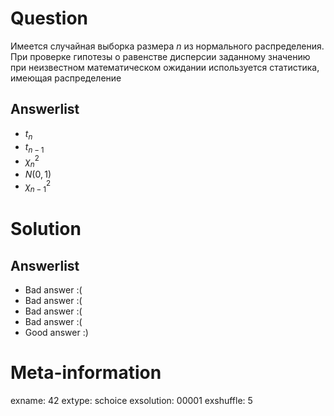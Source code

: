 Question
========
Имеется случайная выборка размера $n$ из нормального распределения. При проверке гипотезы о равенстве дисперсии заданному значению при неизвестном математическом ожидании используется статистика, имеющая распределение


Answerlist
----------
*  $t_n$
*  $t_{n-1}$
*  $\chi^2_n$
*  $N(0,1)$
*  $\chi^2_{n-1}$

Solution
========

Answerlist
----------
*  Bad answer :(
*  Bad answer :(
*  Bad answer :(
*  Bad answer :(
*  Good answer :)

Meta-information
================
exname: 42
extype: schoice
exsolution: 00001
exshuffle: 5

